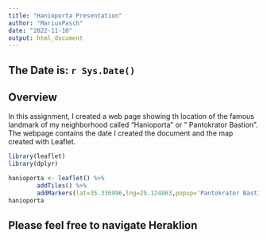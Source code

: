 ```yaml
---
title: "Hanioporta Presentation"
author: "MariusPasch"
date: "2022-11-10"
output: html_document
---
```


## The Date is: `r Sys.Date()`

## Overview

In this assignment, I created a web page showing th location of the famous landmark of my neighborhood called "Hanioporta" or " Pantokrator Bastion". The webpage contains the date I created the document and the map created with Leaflet.

```r

library(leaflet)
library(dplyr)

hanioporta <- leaflet() %>%
        addTiles() %>%
        addMarkers(lat=35.336996,lng=25.124863,popup='Pantokrator Bastion "Hanioporta"')
hanioporta

```

## Please feel free to navigate Heraklion